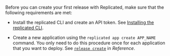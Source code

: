Before you can create your first release with Replicated, make sure that the following requirements are met:

- Install the replicated CLI and create an API token. See [Installing the replicated CLI](/reference/replicated-cli-installing).

- Create a new application using the `replicated app create APP_NAME` command. You only need to do this procedure once for each application that you want to deploy. See [`release create`](/reference/replicated-cli-release-create) in _Reference_.